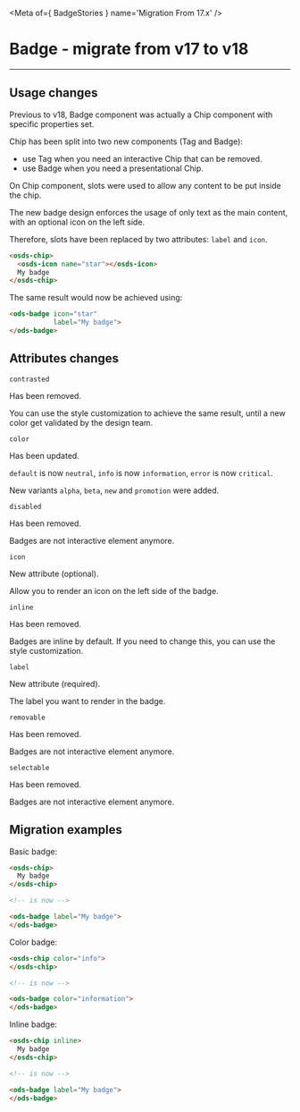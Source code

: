 
<Meta of={ BadgeStories } name='Migration From 17.x' />

# Badge - migrate from v17 to v18
----

## Usage changes

Previous to v18, Badge component was actually a Chip component with specific properties set.

Chip has been split into two new components (Tag and Badge):
- use Tag when you need an interactive Chip that can be removed.
- use Badge when you need a presentational Chip.

On Chip component, slots were used to allow any content to be put inside the chip.

The new badge design enforces the usage of only text as the main content, with an optional icon on the left side.

Therefore, slots have been replaced by two attributes: `label` and `icon`.

```html
<osds-chip>
  <osds-icon name="star"></osds-icon>
  My badge
</osds-chip>
```

The same result would now be achieved using:
```html
<ods-badge icon="star"
           label="My badge">
</ods-badge>
```

## Attributes changes

`contrasted` <ods-badge size="sm" color="critical" label="Removed"></ods-badge>

Has been removed.

You can use the style customization to achieve the same result, until a new color get validated by the design team.

`color` <ods-badge size="sm" label="Updated"></ods-badge>

Has been updated.

`default` is now `neutral`, `info` is now `information`, `error` is now `critical`.

New variants `alpha`, `beta`, `new` and `promotion` were added.

`disabled` <ods-badge size="sm" color="critical" label="Removed"></ods-badge>

Has been removed.

Badges are not interactive element anymore.

`icon` <ods-badge size="sm" color="success" label="New"></ods-badge>

New attribute (optional).

Allow you to render an icon on the left side of the badge.

`inline` <ods-badge size="sm" color="critical" label="Removed"></ods-badge>

Has been removed.

Badges are inline by default. If you need to change this, you can use the style customization.

`label` <ods-badge size="sm" color="success" label="New"></ods-badge>

New attribute (required).

The label you want to render in the badge.

`removable` <ods-badge size="sm" color="critical" label="Removed"></ods-badge>

Has been removed.

Badges are not interactive element anymore.

`selectable` <ods-badge size="sm" color="critical" label="Removed"></ods-badge>

Has been removed.

Badges are not interactive element anymore.

## Migration examples

Basic badge:
```html
<osds-chip>
  My badge
</osds-chip>

<!-- is now -->

<ods-badge label="My badge">
</ods-badge>
```

Color badge:
```html
<osds-chip color="info">
</osds-chip>

<!-- is now -->

<ods-badge color="information">
</ods-badge>
```

Inline badge:
```html
<osds-chip inline>
  My badge
</osds-chip>

<!-- is now -->

<ods-badge label="My badge">
</ods-badge>
```
